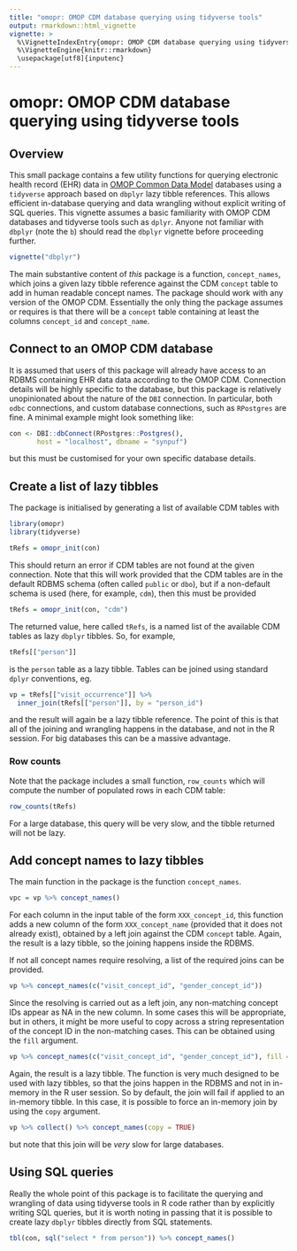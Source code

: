```yaml
---
title: "omopr: OMOP CDM database querying using tidyverse tools"
output: rmarkdown::html_vignette
vignette: >
  %\VignetteIndexEntry{omopr: OMOP CDM database querying using tidyverse tools}
  %\VignetteEngine{knitr::rmarkdown}
  \usepackage[utf8]{inputenc}
---
```


# omopr: OMOP CDM database querying using tidyverse tools

## Overview

This small package contains a few utility functions for querying electronic health record (EHR) data in [OMOP Common Data Model](https://www.ohdsi.org/data-standardization/the-common-data-model/) databases using a `tidyverse` approach based on `dbplyr` lazy tibble references. This allows efficient in-database querying and data wrangling without explicit writing of SQL queries. This vignette assumes a basic familiarity with OMOP CDM databases and tidyverse tools such as `dplyr`. Anyone not familiar with `dbplyr` (note the `b`) should read the `dbplyr` vignette before proceeding further.
```r
vignette("dbplyr")
```
The main substantive content of *this* package is a function, `concept_names`, which joins a given lazy tibble reference against the CDM `concept` table to add in human readable concept names. The package should work with any version of the OMOP CDM. Essentially the only thing the package assumes or requires is that there will be a `concept` table containing at least the columns `concept_id` and `concept_name`.

## Connect to an OMOP CDM database

It is assumed that users of this package will already have access to an RDBMS containing EHR data data according to the OMOP CDM. Connection details will be highly specific to the database, but this package is relatively unopinionated about the nature of the `DBI` connection. In particular, both `odbc` connections, and custom database connections, such as `RPostgres` are fine. A minimal example might look something like:
```r
con <- DBI::dbConnect(RPostgres::Postgres(),
       host = "localhost", dbname = "synpuf")
```
but this must be customised for your own specific database details.

## Create a list of lazy tibbles

The package is initialised by generating a list of available CDM tables with
```r
library(omopr)
library(tidyverse)

tRefs = omopr_init(con)
```
This should return an error if CDM tables are not found at the given connection. Note that this will work provided that the CDM tables are in the default RDBMS schema (often called `public` or `dbo`), but if a non-default schema is used (here, for example, `cdm`), then this must be provided
```r
tRefs = omopr_init(con, "cdm")
```
The returned value, here called `tRefs`, is a named list of the available CDM tables as lazy `dbplyr` tibbles. So, for example,
```r
tRefs[["person"]]
```
is the `person` table as a lazy tibble. Tables can be joined using standard `dplyr` conventions, eg.
```r
vp = tRefs[["visit_occurrence"]] %>%
  inner_join(tRefs[["person"]], by = "person_id")
```
and the result will again be a lazy tibble reference. The point of this is that all of the joining and wrangling happens in the database, and not in the R session. For big databases this can be a massive advantage.

### Row counts

Note that the package includes a small function, `row_counts` which will compute the number of populated rows in each CDM table:
```r
row_counts(tRefs)
```
For a large database, this query will be very slow, and the tibble returned will not be lazy.

## Add concept names to lazy tibbles

The main function in the package is the function `concept_names`.
```r
vpc = vp %>% concept_names()
```
For each column in the input table of the form `XXX_concept_id`, this function adds a new column of the form `XXX_concept_name` (provided that it does not already exist), obtained by a left join against the CDM `concept` table. Again, the result is a lazy tibble, so the joining happens inside the RDBMS.

If not all concept names require resolving, a list of the required joins can be provided.
```r
vp %>% concept_names(c("visit_concept_id", "gender_concept_id"))
```
Since the resolving is carried out as a left join, any non-matching concept IDs appear as NA in the new column. In some cases this will be appropriate, but in others, it might be more useful to copy across a string representation of the concept ID in the non-matching cases. This can be obtained using the `fill` argument.
```r
vp %>% concept_names(c("visit_concept_id", "gender_concept_id"), fill = TRUE)
```
Again, the result is a lazy tibble. The function is very much designed to be used with lazy tibbles, so that the joins happen in the RDBMS and not in in-memory in the R user session. So by default, the join will fail if applied to an in-memory tibble. In this case, it is possible to force an in-memory join by using the `copy` argument.
```r
vp %>% collect() %>% concept_names(copy = TRUE)
```
but note that this join will be *very* slow for large databases.

## Using SQL queries

Really the whole point of this package is to facilitate the querying and wrangling of data using tidyverse tools in R code rather than by explicitly writing SQL queries, but it is worth noting in passing that it is possible to create lazy `dbplyr` tibbles directly from SQL statements.
```r
tbl(con, sql("select * from person")) %>% concept_names()
```

